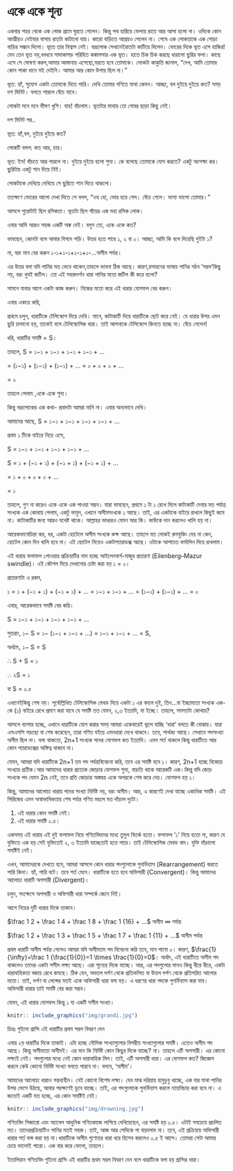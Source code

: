 # একে একে শূন্য {#one-one-zero}

একবার শহর থেকে এক লোক গ্রামে ঘুরতে গেলেন। কিন্তু পথ হারিয়ে ফেলায় রাতে আর আসা হলো না। ওদিকে কোন আত্মীয়ও নেইযার বাসায় রাতটা কাটানো যায়। কারো বাড়িতে আশ্রয়ও পেলেন না। শেষে এক লোকতাকে এক পোড়া বাড়ির সন্ধান দিলো। ভূতে তার বিশ্বাস নেই। ভদ্রলোক সেখানেইরাতটা কাটিয়ে দিলেন। ভোরের দিকে ভূত এসে হাজির! যেন তেন ভূত নয়,ধবধবে সাদাকাপড় পরিহিত কঙ্কালসার এক ভূত। হাতে চিক চিক করছে ধারালো ছুরির ফলা। কাছে এসে সে ঘোষণা করল,আমার আস্তানায় এসেছো,মরতে হবে তোমাকে। লোকটা কাকুতি জানাল, “দেখ, আমি তোমার কোন পাকা ধানে মই দেইনি। আমার আর কোন উপায় ছিল না।”  

ভূত: হ্যাঁ, সুযোগ একটা তোমাকে দিতে পারি। দেখি তোমার গণিতে মাথা কেমন। আচ্ছা, বল দুইয়ে দুইয়ে কত? সময় দশ মিনিট। বলতে পারলে বেঁচে যাবে।

লোকটা মনে মনে ভীষণ খুশি। যাহ! বাঁচলাম। ভূতটার মাথায় তো গোবর ছাড়া কিছু নেই।

দশ মিনিট পর..

ভূত: হ্যাঁ,বল, দুইয়ে দুইয়ে কত?

লোকটি বলল: কত আর, চার।

ভূত: ইস! বাঁচতে আর পারলে না। দুইয়ে দুইয়ে হলো শুন্য। কে বলেছে তোমাকে যোগ করতে? একটু অপেক্ষা কর। ছুরিটায় একটু শান দিয়ে নিই।

লোকটাকে দেখিয়ে দেখিয়ে সে ছুরিতে শান দিতে থাকলো।

ততক্ষণে ভোরের আলো দেখা দিতে সে বলল, "ওহ হো, ভোর হয়ে গেল। বেঁচে গেলে। ভাগ্য ভালো তোমার।"

আসলে পুরোটাই ছিল রসিকতা। ভূতটা ছিল গাঁয়ের এক মহা রসিক লোক।

এবার আমি আরও সহজ একটি অঙ্ক দেই। বলুন তো, একে একে কত?

ভাবছেন, কোনটা বলে আবার বিপদে পড়ি। উত্তর হতে পারে ১, ২ বা ০। আচ্ছা, আমি কি বলে দিয়েছি দুইটা ১?

না, বরং মান বের করুন ১-১+১-১+১-১+১-...অসীম পর্যন্ত।

এর উত্তর বলা যদি পানির মত ভেবে থাকেন,তাহলে ভাবনা ঠিক আছে। কারণ,রসায়নের ভাষায় পানির গঠন 'সরল'কিছু নয়, বরং খুবই জটিল। তো এই সহজদর্শন ধারা পানির মতো জটিল কী করে হলো?

সামনে যাবার আগে একটা কাজ করুন। নিজের মতো করে এই ধারার যোগফল বের করুন।

এবার একত্রে করি,

প্রথমে চলুন, ধারাটিকে টেলিস্কোপ দিয়ে দেখি। মানে, কাটাকাটি দিয়ে ধারাটিকে ছোট করে নেই। যে ধারার উপর এমন ছুরি চালানো হয়, তাকেই বলে টেলিস্কোপিক ধারা। তাই আপনাকে টেলিস্কোপ কিনতে হচ্ছে না। বেঁচে গেলেন!

ধরি, ধারাটির সমষ্টি = S।

তাহলে, S = ১−১ + ১−১ + ১−১ + ১−১ + …

= (১−১) + (১−১) + (১−১) + … = ০ + ০ + ০ + …

= ০

তাহলে পেলাম ,একে একে শুন্য।

কিন্তু ভদ্রলোকের এক কথা- প্রবাদটা আমরা মানি না। এবার অন্যভাবে দেখি।

আমাদের আছে,  S = ১−১ + ১−১ + ১−১ + ১−১ + …

প্রথম ১ টিকে বাইরে নিয়ে এসে,

S = ১−১ + ১−১ + ১−১ + ১−১ + …

S = ১ + (−১ + ১) + (−১ + ১) + (−১ + ১) + …

= ১ + ০ + ০ + ০ + …

= ১

তাহলে, গুণ না করেও একে একে এক পাওয়া সম্ভব। যারা ভাবছেন, প্রথমে ১ টা ১ রেখে দিলে কাটাকাটি দেবার মত পর্যাপ্ত সংখ্যক এক কোথায় পেলাম, একটু ভাবুন, এখানে অসীমসংখ্যক ১ আছে। তাই, এর একটাকে বাইরে রাখলে কিছুই কমে না। কাটাকাটির জন্য আরও যথেষ্ট থাকে। আল্লাহর ভাণ্ডারও যেমন আর কি। কাউকে দান করলেও খালি হয় না।

আরেকভাবেচিন্তা কর, ধর, একটা হোটেলে অসীম সংখ্যক কক্ষ আছে। তাহলে যত লোকই রুমবুকিং দেয় না কেন, হোটেল কোন দিন খালি হবে না। এই হোটেল নিয়েও একটাপ্যারাডক্স আছে। ওটাকে আপাতত ফর্মালিন দিয়ে রাখলাম।

এই ধারায় ফলাফল ১পাওয়ার প্রক্রিয়াটির নাম হচ্ছে আইলেনবার্গ-মাজুর প্রতারণা (Eilenberg–Mazur swindle)। এই কৌশল দিয়ে দেখানোর চেষ্টা করা হয় ১ = ০।

প্রতারণাটা এ রকম,

১ = ১ + (−১ + ১) + (−১ + ১) + ... = ১−১ + ১−১ + ... = (১−১) + (১−১) + ... = ০

এবার, আরেকভাবে সমষ্টি বের করি।

S = ১−১ + ১−১ + ১−১ + ১−১ + …

সুতরাং, ১− S = ১− (১−১ + ১−১ + …) = ১−১ + ১−১ + … = S,

অর্থ্যাৎ, ১− S = S

∴  S + S = ১

∴ ২S = ১

বা S = ০.৫

এখানেইকিন্তু শেষ নয়। পূর্বোল্লিখিত টেলিস্কোপিক মেথড দিয়ে একটা ১ এর বদলে দুই, তিন...বা ইচ্ছামতো সংখ্যক এক-কে (১) বাইরে রেখে প্রমাণ করা যাবে যে সমষ্টি তত যেমন, ২,৩ ইত্যাদি, যা ইচ্ছে। তাহলে, সমস্যাটা কোথায়? 

আসলে ব্যাপার হচ্ছে, এখানে ধারাটিকে যোগ করার সময় আমরা একেবারেই ভুলে যাচ্ছি 'ধারা' বলতে কী বোঝায়। যারা এসএসসি পড়ছো বা শেষ করেছেন, তারা গণিত বইয়ে এমনধারা দেখে থাকবে। তবে, পার্থক্য আছে। সেখানে পদসংখ্যা অসীম ছিল না। বলা থাকতো, 2n+1 সংখ্যক পদের যোগফল কত ইত্যাদি। এমন শর্ত থাকলে কিন্তু ধারাটিতে আর কোন প্যারাডক্সের অস্তিত্ব থাকবে না।

যেমন, আমরা যদি ধারাটিকে 2n+1 তম পদ পর্যন্তবিবেচনা করি, তবে এর সমষ্টি হবে ১। কারণ, 2n+1 হচ্ছে বিজোড় সংখ্যার প্রতীক।আর আমাদের ধারার প্রত্যেক জোড়ার যোগফল শুন্য, বাড়তি থাকে আরেকটি এক।কিন্তু যদি জোড় সংখ্যক পদ যেমন 2n নেই, তবে প্রতি জোড়ার অঙ্কদ্বয় একে অপরকে শেষ করে দেয়। যোগফল হয় ১। 

কিন্তু, আমাদের আলোচ্য ধারায় পদের সংখ্যা নির্দিষ্ট নয়, বরং অসীম। আর, এ কারণেই দেখা যাচ্ছে একাধিক সমষ্টি। 
এই সিরিজের এমন অস্বাভাবিকতায় শেষ পর্যন্ত গণিত মহলে মত দাঁড়াল দুটো।

1. এই ধারার কোন সমষ্টি নেই।
2. এই ধারার সমষ্টি ০.৫।

একসময় এই ধারার এই দুই ফলাফল নিয়ে গণিতবিদদের মধ্যে তুমুল বিতর্ক হতো। ফলাফল '১' নিয়ে হতো না, কারণ যে যুক্তিতে এক হয় সেই যুক্তিতেই ২, ৩ ইত্যাদি যাচ্ছেতাই হতে পারে। তাই টেলিস্কোপিক মেথড বাদ। যুক্তি দাঁড়ালো সমষ্টিই নেই।

এখন, আমাদেরকে দেখতে হবে, আমরা আসলে কোন ধারার পদগুলোকে পুনর্বিন্যাস (Rearrangement) করতে পারি কিনা। হ্যাঁ, পারি বটে। তবে শর্ত মেনে। ধারাটিকে হতে হবে অভিসারী (Convergent)। কিন্তু আমাদের আলোচ্য ধারাটি অপসারী (Divergent)।

চলুন, সংক্ষেপে অপসারী ও অভিসারী ধারা সম্পর্কে জেনে নিই।

আগে নিচের দুটি ধারার দিকে তাকান। 

$\frac 1 2 + \frac 1 4 + \frac 1 8 + \frac 1 {16} + ...$ অসীম $\infty$ পর্যন্ত 


$\frac 1 2 + \frac 1 3 + \frac 1 5 + \frac 1 7 + \frac 1 {11} + ...$ অসীম পর্যন্ত 

প্রথম ধারাটি অসীম পর্যন্ত গেলেও আমরা যদি অসীমতম পদ বিবেচনা করি তবে, মান পাবো ০। কারণ, $\frac{1}{\infty}=\frac 1 {\frac{1}{0}}=1 \times \frac{1}{0}=0$। অর্থাৎ, এই ধারাটিতে অসীম পদ থাকলেও তাদের একটা সসীম লক্ষ্য আছে। এরা শূন্যের দিকে যাচ্ছে। আর, এর পদগুলোর মানও কিন্তু ধীরে ধীরে, একটা ধারাবাহিকতা বজায় রেখে কমছে। ঠিক যেন, অবতল দর্পণ থেকে প্রতিফলিত বা উত্তল দর্পণ থেকে প্রতিসরিত আলোর মতো। তাই, দর্পণ বা লেন্সের মতই একে অভিসারী ধারা বলা হয়। এ ধরণের ধারা পদকে পুনর্বিন্যাস করা যাব। অভিসারী ধারার তাই সমষ্টি বের করা সম্ভব। 

যেমন, এই ধারার যোগফল কিন্তু ১ যা একটি সসীম সংখ্যা। 
 
```r
knitr:: include_graphics("img/grandi.jpg")
```

চিত্রঃ গুইদো গ্রান্দি এই ধারাটির প্রথম সরল বিবরণ দেন

এবার ২য় ধারাটির দিকে তাকাই। এটা হচ্ছে মৌলিক সংখ্যাগুলোর বিপরীত সংখ্যাগুলোর সমষ্টি। এতেও অসীম পদ আছে। কিন্তু অসীমতো অসীমই। এর মান কি নির্দিষ্ট কোন কিছুর দিকে যাচ্ছে? না। তাহলে এটি অপসারী। এর কোনো লক্ষ্যই নেই। পদগুলোর মধ্যে নেই কোন ধারাবাহিক মিল। তাই, এটি অপসারী ধারা। এর যোগফল কত? জিজ্ঞেস করলে কেউ কোনো নির্দিষ্ট সংখ্যা বলতে পারবে না। বলবে, ‘অসীম’। 

আমাদের আলোচ্য ধারাও গন্তব্যহীন। নেই কোনো বিশেষ লক্ষ্য। যেন মাঝ দরিয়ায় হাবুডুবু খাচ্ছে, এক বার মাথা পানির উপর ভেসে উঠছে, আবার পরক্ষণেই ডুবে যাচ্ছে। তাই, এর পদগুলোকে পুনর্বিন্যাস করলে ন্যায়বিচার করা হবে না। এ জন্যেই একটি মত হচ্ছে, এর কোন সমষ্টিই নেই। 

```r
knitr:: include_graphics("img/drowning.jpg")
```

গণিতবিদ সিজারো এবং অ্যাবেল আধুনিক গণিতকাজে লাগিয়ে দেখিয়েছেন, এর সমষ্টি হয় ০.৫। এটাই সবচেয়ে প্রচলিত মত। তাদেরপ্রক্রিয়াটিও পানির মতই সহজ। তাই, আজ আর সেদিকে পা বাড়ালাম না। তবে, এই প্রক্রিয়ায় অভিসারী ধারার শর্ত ভঙ্গ করা হয় না।ধারাটিকে অসীম গুণোত্তর ধারা ধরে হিসেব করলেও ০.৫ ই আসে। তোমরা সেটা আমার চেয়ে ভালোই পারো। এক বার করে ফেলো, তাহলে।

ইতালিয়ান গণিতবিদ গুইদো গ্রান্দি এই ধারাটির প্রথম সরল বিবরণ দেন বলে ধারাটিকে বলা হয় গ্রান্দির ধারা। 